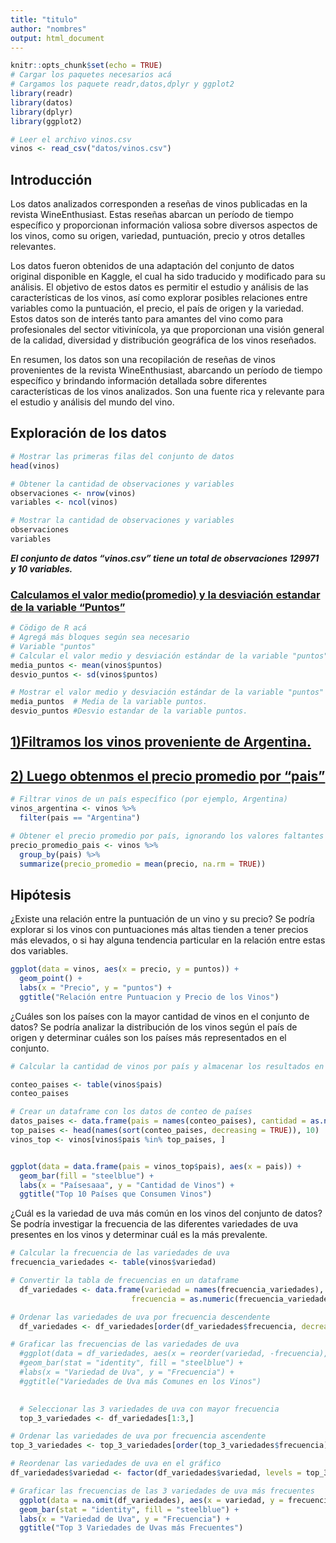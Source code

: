 ```yaml
---
title: "titulo"
author: "nombres"
output: html_document
---
```


```r
knitr::opts_chunk$set(echo = TRUE)
# Cargar los paquetes necesarios acá
# Cargamos los paquete readr,datos,dplyr y ggplot2
library(readr)
library(datos)
library(dplyr)
library(ggplot2)

# Leer el archivo vinos.csv
vinos <- read_csv("datos/vinos.csv")

```

## Introducción

Los datos analizados corresponden a reseñas de vinos publicadas en la revista WineEnthusiast. Estas reseñas abarcan un período de tiempo específico y proporcionan información valiosa sobre diversos aspectos de los vinos, como su origen, variedad, puntuación, precio y otros detalles relevantes.

Los datos fueron obtenidos de una adaptación del conjunto de datos original disponible en Kaggle, el cual ha sido traducido y modificado para su análisis. El objetivo de estos datos es permitir el estudio y análisis de las características de los vinos, así como explorar posibles relaciones entre variables como la puntuación, el precio, el país de origen y la variedad. Estos datos son de interés tanto para amantes del vino como para profesionales del sector vitivinícola, ya que proporcionan una visión general de la calidad, diversidad y distribución geográfica de los vinos reseñados.

En resumen, los datos son una recopilación de reseñas de vinos provenientes de la revista WineEnthusiast, abarcando un período de tiempo específico y brindando información detallada sobre diferentes características de los vinos analizados. Son una fuente rica y relevante para el estudio y análisis del mundo del vino.

## Exploración de los datos

```r
# Mostrar las primeras filas del conjunto de datos
head(vinos)

# Obtener la cantidad de observaciones y variables
observaciones <- nrow(vinos)
variables <- ncol(vinos)

# Mostrar la cantidad de observaciones y variables
observaciones
variables

```

***El conjunto de datos "vinos.csv" tiene un total de observaciones 129971 y 10 variables.***

### [**Calculamos el valor medio(promedio) y la desviación estandar de la variable "Puntos"**]{.underline}

```r
# Cödigo de R acá 
# Agregá más bloques según sea necesario
# Variable "puntos"
# Calcular el valor medio y desviación estándar de la variable "puntos"
media_puntos <- mean(vinos$puntos)
desvio_puntos <- sd(vinos$puntos)

# Mostrar el valor medio y desviación estándar de la variable "puntos"
media_puntos  # Media de la variable puntos.
desvio_puntos #Desvio estandar de la variable puntos.

```

## [**1)Filtramos los vinos proveniente de Argentina.**]{.underline}

## [**2) Luego obtenmos el precio promedio por "pais"**]{.underline}

```r

# Filtrar vinos de un país específico (por ejemplo, Argentina)
vinos_argentina <- vinos %>%
  filter(pais == "Argentina")

# Obtener el precio promedio por país, ignorando los valores faltantes
precio_promedio_pais <- vinos %>%
  group_by(pais) %>%
  summarize(precio_promedio = mean(precio, na.rm = TRUE))


```

## Hipótesis

¿Existe una relación entre la puntuación de un vino y su precio? Se podría explorar si los vinos con puntuaciones más altas tienden a tener precios más elevados, o si hay alguna tendencia particular en la relación entre estas dos variables.

```r
ggplot(data = vinos, aes(x = precio, y = puntos)) +
  geom_point() +
  labs(x = "Precio", y = "puntos") +
  ggtitle("Relación entre Puntuacion y Precio de los Vinos")
```

¿Cuáles son los países con la mayor cantidad de vinos en el conjunto de datos? Se podría analizar la distribución de los vinos según el país de origen y determinar cuáles son los países más representados en el conjunto.

```r

# Calcular la cantidad de vinos por país y almacenar los resultados en un objeto llamado "conteo_paises"

conteo_paises <- table(vinos$pais)
conteo_paises 

# Crear un dataframe con los datos de conteo de países
datos_paises <- data.frame(pais = names(conteo_paises), cantidad = as.numeric(conteo_paises))
top_paises <- head(names(sort(conteo_paises, decreasing = TRUE)), 10)
vinos_top <- vinos[vinos$pais %in% top_paises, ]


ggplot(data = data.frame(pais = vinos_top$pais), aes(x = pais)) +
  geom_bar(fill = "steelblue") +
  labs(x = "Paísesaaa", y = "Cantidad de Vinos") +
  ggtitle("Top 10 Países que Consumen Vinos")

```

¿Cuál es la variedad de uva más común en los vinos del conjunto de datos? Se podría investigar la frecuencia de las diferentes variedades de uva presentes en los vinos y determinar cuál es la más prevalente.

```r

# Calcular la frecuencia de las variedades de uva
frecuencia_variedades <- table(vinos$variedad)

# Convertir la tabla de frecuencias en un dataframe
  df_variedades <- data.frame(variedad = names(frecuencia_variedades),
                           frecuencia = as.numeric(frecuencia_variedades))

# Ordenar las variedades de uva por frecuencia descendente
  df_variedades <- df_variedades[order(df_variedades$frecuencia, decreasing = TRUE), ]

# Graficar las frecuencias de las variedades de uva
  #ggplot(data = df_variedades, aes(x = reorder(variedad, -frecuencia), y = frecuencia)) +
  #geom_bar(stat = "identity", fill = "steelblue") +
  #labs(x = "Variedad de Uva", y = "Frecuencia") +
  #ggtitle("Variedades de Uva más Comunes en los Vinos")

  
  # Seleccionar las 3 variedades de uva con mayor frecuencia
  top_3_variedades <- df_variedades[1:3,]

# Ordenar las variedades de uva por frecuencia ascendente
top_3_variedades <- top_3_variedades[order(top_3_variedades$frecuencia), ]

# Reordenar las variedades de uva en el gráfico
df_variedades$variedad <- factor(df_variedades$variedad, levels = top_3_variedades$variedad)

# Graficar las frecuencias de las 3 variedades de uva más frecuentes
  ggplot(data = na.omit(df_variedades), aes(x = variedad, y = frecuencia)) +
  geom_bar(stat = "identity", fill = "steelblue") +
  labs(x = "Variedad de Uva", y = "Frecuencia") +
  ggtitle("Top 3 Variedades de Uvas más Frecuentes")


```
